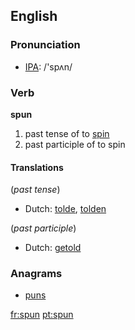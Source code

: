 ==English==

=== Pronunciation ===
*[[w:IPA|IPA]]: /'spʌn/

=== Verb ===
'''spun'''

# past tense of to [[spin]]
# past participle of to spin

====Translations====
(''past tense'')
*Dutch: [[tolde]], [[tolden]]

(''past participle'')
*Dutch: [[getold]]

===Anagrams===
*[[puns]]

[[fr:spun]]
[[pt:spun]]